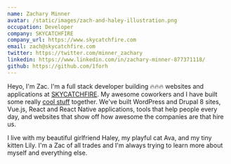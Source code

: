 ```yaml
---
name: Zachary Minner
avatar: /static/images/zach-and-haley-illustration.png
occupation: Developer
company: SKYCATCHFIRE
company_url: https://www.skycatchfire.com
email: zach@skycatchfire.com
twitter: https://twitter.com/minner_zachary
linkedin: https://www.linkedin.com/in/zachary-minner-877371118/
github: https://github.com/1forh
---
```


Heyo, I'm Zac. I'm a full stack developer building 🔥🔥🔥 websites and applications at [SKYCATCHFIRE](https://skycatchire.com). My awesome coworkers and I have built some really [cool stuff](https://www.skycatchfire.com/portfolio) together. We've built WordPress and Drupal 8 sites, Vue.js, React and React Native applications, tools that help people every day, and websites that show off how awesome the companies are that hire us.

I live with my beautiful girlfriend Haley, my playful cat Ava, and my tiny kitten Lily. I'm a Zac of all trades and I'm always trying to learn more about myself and everything else.
